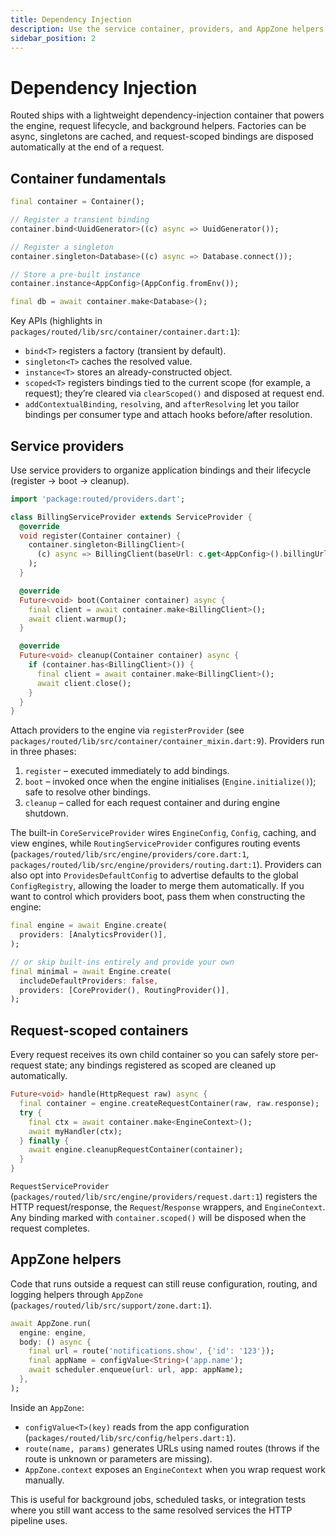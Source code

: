 ```yaml
---
title: Dependency Injection
description: Use the service container, providers, and AppZone helpers in Routed
sidebar_position: 2
---
```


# Dependency Injection

Routed ships with a lightweight dependency-injection container that powers the engine, request lifecycle, and background helpers. Factories can be async, singletons are cached, and request-scoped bindings are disposed automatically at the end of a request.

## Container fundamentals

```dart
final container = Container();

// Register a transient binding
container.bind<UuidGenerator>((c) async => UuidGenerator());

// Register a singleton
container.singleton<Database>((c) async => Database.connect());

// Store a pre-built instance
container.instance<AppConfig>(AppConfig.fromEnv());

final db = await container.make<Database>();
```

Key APIs (highlights in `packages/routed/lib/src/container/container.dart:1`):

- `bind<T>` registers a factory (transient by default).
- `singleton<T>` caches the resolved value.
- `instance<T>` stores an already-constructed object.
- `scoped<T>` registers bindings tied to the current scope (for example, a request); they’re cleared via `clearScoped()` and disposed at request end.
- `addContextualBinding`, `resolving`, and `afterResolving` let you tailor bindings per consumer type and attach hooks before/after resolution.

## Service providers

Use service providers to organize application bindings and their lifecycle (register → boot → cleanup).

```dart title="Importing built-in providers"
import 'package:routed/providers.dart';
```

```dart
class BillingServiceProvider extends ServiceProvider {
  @override
  void register(Container container) {
    container.singleton<BillingClient>(
      (c) async => BillingClient(baseUrl: c.get<AppConfig>().billingUrl),
    );
  }

  @override
  Future<void> boot(Container container) async {
    final client = await container.make<BillingClient>();
    await client.warmup();
  }

  @override
  Future<void> cleanup(Container container) async {
    if (container.has<BillingClient>()) {
      final client = await container.make<BillingClient>();
      await client.close();
    }
  }
}
```

Attach providers to the engine via `registerProvider` (see `packages/routed/lib/src/container/container_mixin.dart:9`). Providers run in three phases:

1. `register` – executed immediately to add bindings.
2. `boot` – invoked once when the engine initialises (`Engine.initialize()`); safe to resolve other bindings.
3. `cleanup` – called for each request container and during engine shutdown.

The built-in `CoreServiceProvider` wires `EngineConfig`, `Config`, caching, and view engines, while `RoutingServiceProvider` configures routing events (`packages/routed/lib/src/engine/providers/core.dart:1`, `packages/routed/lib/src/engine/providers/routing.dart:1`). Providers can also opt into `ProvidesDefaultConfig` to advertise defaults to the global `ConfigRegistry`, allowing the loader to merge them automatically. If you want to control which providers boot, pass them when constructing the engine:

```dart
final engine = await Engine.create(
  providers: [AnalyticsProvider()],
);

// or skip built-ins entirely and provide your own
final minimal = await Engine.create(
  includeDefaultProviders: false,
  providers: [CoreProvider(), RoutingProvider()],
);
```

## Request-scoped containers

Every request receives its own child container so you can safely store per-request state; any bindings registered as scoped are cleaned up automatically.

```dart
Future<void> handle(HttpRequest raw) async {
  final container = engine.createRequestContainer(raw, raw.response);
  try {
    final ctx = await container.make<EngineContext>();
    await myHandler(ctx);
  } finally {
    await engine.cleanupRequestContainer(container);
  }
}
```

`RequestServiceProvider` (`packages/routed/lib/src/engine/providers/request.dart:1`) registers the HTTP request/response, the `Request`/`Response` wrappers, and `EngineContext`. Any binding marked with `container.scoped()` will be disposed when the request completes.

## AppZone helpers

Code that runs outside a request can still reuse configuration, routing, and logging helpers through `AppZone` (`packages/routed/lib/src/support/zone.dart:1`).

```dart
await AppZone.run(
  engine: engine,
  body: () async {
    final url = route('notifications.show', {'id': '123'});
    final appName = configValue<String>('app.name');
    await scheduler.enqueue(url: url, app: appName);
  },
);
```

Inside an `AppZone`:

- `configValue<T>(key)` reads from the app configuration (`packages/routed/lib/src/config/helpers.dart:1`).
- `route(name, params)` generates URLs using named routes (throws if the route is unknown or parameters are missing).
- `AppZone.context` exposes an `EngineContext` when you wrap request work manually.

This is useful for background jobs, scheduled tasks, or integration tests where you still want access to the same resolved services the HTTP pipeline uses.
